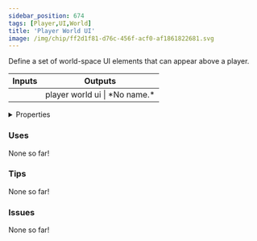 ```yaml
---
sidebar_position: 674
tags: [Player,UI,World]
title: 'Player World UI'
image: /img/chip/ff2d1f81-d76c-456f-acf0-af1861822681.svg
---
```


Define a set of world-space UI elements that can appear above a player.



<IChip uuid="ff2d1f81-d76c-456f-acf0-af1861822681"/>

<table><thead><tr><th>Inputs</th><th>Outputs</th></tr></thead><tbody><tr><td /><td>player world ui | *No name.*</td></tr></tbody></table>

<details>
  <summary>Properties</summary>
  <div>
    <div>
    <table>
      <tbody>
        <tr>
          <td>Is beta required?</td>
          <td>No</td>
        </tr>
        <tr>
          <td>Is chip a trolling risk?</td>
          <td>No</td>
        </tr>
        <tr>
          <td>Is chip a role assignment risk?</td>
          <td>No</td>
        </tr>
        <tr>
          <td>Chip UUID</td>
          <td>ff2d1f81-d76c-456f-acf0-af1861822681</td>
        </tr>
        <tr>
          <td>Room availability</td>
          <td>Available everywhere</td>
        </tr>
      </tbody>
    </table>
    </div>
  </div>
</details>

### Uses

None so far!

### Tips

None so far!

### Issues

None so far!